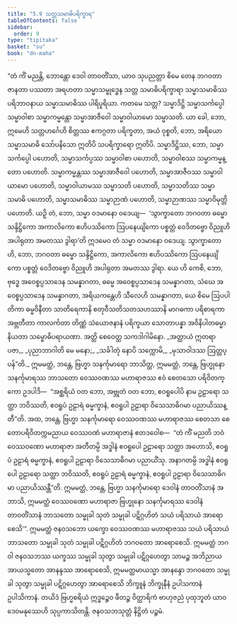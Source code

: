 ```yaml
---
title: "5.9 သတ္တသမာဓိပရိက္ခာရ"
tableOfContents: false
sidebar:
  order: 9
type: "tipitaka"
basket: "su"
book: "dn-maha"
---
```



<DynamicBreadcrumb />

<Division number="290" book="dn-maha" e="ch" v="7" p="175">

<Paragraph number="637" book="dn-maha">
“တံ ကိံ မညန္တိ, ဘောန္တော ဒေဝါ တာဝတိံသာ, ယာဝ သုပညတ္တာ စိမေ တေန ဘဂဝတာ ဇာနတာ ပဿတာ အရဟတာ သမ္မာသမ္ဗုဒ္ဓေန သတ္တ သမာဓိပရိက္ခာရာ သမ္မာသမာဓိဿ ပရိဘာဝနာယ သမ္မာသမာဓိဿ ပါရိပူရိယာ. ကတမေ သတ္တ? သမ္မာဒိဋ္ဌိ သမ္မာသင်္ကပ္ပေါ သမ္မာဝါစာ သမ္မာကမ္မန္တော သမ္မာအာဇီဝေါ သမ္မာဝါယာမော သမ္မာသတိ. ယာ ခေါ, ဘော, ဣမေဟိ သတ္တဟင်္ဂေဟိ စိတ္တဿ ဧကဂ္ဂတာ ပရိက္ခတာ, အယံ ဝုစ္စတိ, ဘော, အရိယော သမ္မာသမာဓိ သော်ပနိသော ဣတိပိ သပရိက္ခာရော ဣတိပိ. သမ္မာဒိဋ္ဌိဿ, ဘော, သမ္မာသင်္ကပ္ပေါ ပဟောတိ, သမ္မာသင်္ကပ္ပဿ သမ္မာဝါစာ ပဟောတိ, သမ္မာဝါစဿ သမ္မာကမ္မန္တော ပဟောတိ. သမ္မာကမ္မန္တဿ သမ္မာအာဇီဝေါ ပဟောတိ, သမ္မာအာဇီဝဿ သမ္မာဝါယာမော ပဟောတိ, သမ္မာဝါယာမဿ သမ္မာသတိ ပဟောတိ, သမ္မာသတိဿ သမ္မာသမာဓိ ပဟောတိ, သမ္မာသမာဓိဿ သမ္မာဉာဏံ ပဟောတိ, သမ္မာဉာဏဿ သမ္မာဝိမုတ္တိ ပဟောတိ. ယဉှိ တံ, ဘော, သမ္မာ ဝဒမာနော ဝဒေယျ—  ‘သွာက္ခာတော ဘဂဝတာ ဓမ္မော သန္ဒိဋ္ဌိကော အကာလိကော ဧဟိပဿိကော ဩပနေယျိကော ပစ္စတ္တံ ဝေဒိတဗ္ဗော ဝိညူဟိ အပါရုတာ အမတဿ ဒွါရာ’တိ ဣဒမေဝ တံ သမ္မာ ဝဒမာနော ဝဒေယျ. သွာက္ခာတော ဟိ, ဘော, ဘဂဝတာ ဓမ္မော သန္ဒိဋ္ဌိကော, အကာလိကော ဧဟိပဿိကော ဩပနေယျိကော ပစ္စတ္တံ ဝေဒိတဗ္ဗော ဝိညူဟိ အပါရုတာ အမတဿ ဒွါရာ.
</Paragraph>

<Paragraph number="638" book="dn-maha">
ယေ ဟိ ကေစိ, ဘော, ဗုဒ္ဓေ အဝေစ္စပ္ပသာဒေန သမန္နာဂတာ, ဓမ္မေ အဝေစ္စပ္ပသာဒေန သမန္နာဂတာ, သံဃေ အဝေစ္စပ္ပသာဒေန သမန္နာဂတာ, အရိယကန္တေဟိ သီလေဟိ သမန္နာဂတာ, ယေ စိမေ ဩပပါတိကာ ဓမ္မဝိနီတာ သာတိရေကာနိ စတုဝီသတိသတသဟဿာနိ မာဂဓကာ ပရိစာရကာ အဗ္ဘတီတာ ကာလင်္ကတာ တိဏ္ဏံ သံယောဇနာနံ ပရိက္ခယာ သောတာပန္နာ အဝိနိပါတဓမ္မာ နိယတာ သမ္ဗောဓိပရာယဏာ. အတ္ထိ စေဝေတ္ထ သကဒါဂါမိနော.
</Paragraph>

<Paragraph number="639" type="verses" book="dn-maha">
_အတ္ထာယံ ဣတရာ ပဇာ,_  
_ပုညာဘာဂါတိ မေ မနော;_  
_သင်္ခါတုံ နောပိ သက္ကောမိ,_  
_မုသာဝါဒဿ ဩတ္တပ္ပန်”တိ._  

</Paragraph>

</Division>
<Division number="291" book="dn-maha" e="ch" v="7" p="176">

<Paragraph number="640" book="dn-maha">
ဣမမတ္ထံ, ဘန္တေ, ဗြဟ္မာ သနင်္ကုမာရော ဘာသိတ္ထ, ဣမမတ္ထံ, ဘန္တေ, ဗြဟ္မုနော သနင်္ကုမာရဿ ဘာသတော ဝေဿဝဏဿ မဟာရာဇဿ ဧဝံ စေတသော ပရိဝိတက္ကော ဥဒပါဒိ—  “အစ္ဆရိယံ ဝတ ဘော, အဗ္ဘုတံ ဝတ ဘော, ဧဝရူပေါပိ နာမ ဥဠာရော သတ္ထာ ဘဝိဿတိ, ဧဝရူပံ ဥဠာရံ ဓမ္မက္ခာနံ, ဧဝရူပါ ဥဠာရာ ဝိသေသာဓိဂမာ ပညာယိဿန္တီ”တိ. အထ, ဘန္တေ, ဗြဟ္မာ သနင်္ကုမာရော ဝေဿဝဏဿ မဟာရာဇဿ စေတသာ စေတောပရိဝိတက္ကမညာယ ဝေဿဝဏံ မဟာရာဇာနံ ဧတဒဝေါစ—  “တံ ကိံ မညတိ ဘဝံ ဝေဿဝဏော မဟာရာဇာ အတီတမ္ပိ အဒ္ဓါနံ ဧဝရူပေါ ဥဠာရော သတ္ထာ အဟောသိ, ဧဝရူပံ ဥဠာရံ ဓမ္မက္ခာနံ, ဧဝရူပါ ဥဠာရာ ဝိသေသာဓိဂမာ ပညာယိံသု. အနာဂတမ္ပိ အဒ္ဓါနံ ဧဝရူပေါ ဥဠာရော သတ္ထာ ဘဝိဿတိ, ဧဝရူပံ ဥဠာရံ ဓမ္မက္ခာနံ, ဧဝရူပါ ဥဠာရာ ဝိသေသာဓိဂမာ ပညာယိဿန္တီ”တိ.
</Paragraph>

</Division>
<Division number="292" book="dn-maha" e="ch" v="7" p="176">

<Paragraph number="641" book="dn-maha">
ဣမမတ္ထံ, ဘန္တေ, ဗြဟ္မာ သနင်္ကုမာရော ဒေဝါနံ တာဝတိံသာနံ အဘာသိ, ဣမမတ္ထံ ဝေဿဝဏော မဟာရာဇာ ဗြဟ္မုနော သနင်္ကုမာရဿ ဒေဝါနံ တာဝတိံသာနံ ဘာသတော သမ္မုခါ သုတံ သမ္မုခါ ပဋိဂ္ဂဟိတံ သယံ ပရိသာယံ အာရောစေသိ’”.
</Paragraph>

<Paragraph number="642" book="dn-maha">
ဣမမတ္ထံ ဇနဝသဘော ယက္ခော ဝေဿဝဏဿ မဟာရာဇဿ သယံ ပရိသာယံ ဘာသတော သမ္မုခါ သုတံ သမ္မုခါ ပဋိဂ္ဂဟိတံ ဘဂဝတော အာရောစေသိ. ဣမမတ္ထံ ဘဂဝါ ဇနဝသဘဿ ယက္ခဿ သမ္မုခါ သုတွာ သမ္မုခါ ပဋိဂ္ဂဟေတွာ သာမဉ္စ အဘိညာယ အာယသ္မတော အာနန္ဒဿ အာရောစေသိ, ဣမမတ္ထမာယသ္မာ အာနန္ဒော ဘဂဝတော သမ္မုခါ သုတွာ သမ္မုခါ ပဋိဂ္ဂဟေတွာ အာရောစေသိ ဘိက္ခူနံ ဘိက္ခုနီနံ ဥပါသကာနံ ဥပါသိကာနံ. တယိဒံ ဗြဟ္မစရိယံ ဣဒ္ဓဉ္စေဝ ဖီတဉ္စ ဝိတ္ထာရိကံ ဗာဟုဇညံ ပုထုဘူတံ ယာဝ ဒေဝမနုဿေဟိ သုပ္ပကာသိတန္တိ.

</Paragraph>
</Division>

<Paragraph number="643" type="center" book="dn-maha">
ဇနဝသဘသုတ္တံ နိဋ္ဌိတံ ပဉ္စမံ.
</Paragraph>